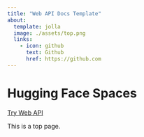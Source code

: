 ```yaml
---
title: "Web API Docs Template"
about:
  template: jolla
  image: ./assets/top.png
  links:
    - icon: github
      text: Github
      href: https://github.com
---
```


# Hugging Face Spaces

<a class="my-link-button" href="https://myxogastria0808-web-api-template.hf.space">Try Web API</a>

This is a top page.